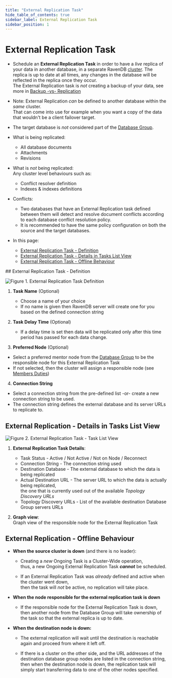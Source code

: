 ```yaml
---
title: "External Replication Task"
hide_table_of_contents: true
sidebar_label: External Replication Task
sidebar_position: 1
---
```



# External Replication Task
<Admonition type="note" title="Note">

* Schedule an **External Replication Task** in order to have a _live_ replica of your data in another database, 
  in a separate RavenDB [cluster](../../../../studio/server/cluster/cluster-view.mdx). 
  The replica is up to date at all times, any changes in the database will be reflected in the replica once they occur.  
  The External Replication task is _not_ creating a backup of your data, see more in [Backup -vs- Replication](../../../../studio/database/tasks/ongoing-tasks/backup-task.mdx#backup-task--vs--replication-task)  

* Note: External Replication _can_ be defined to another database within the _same_ cluster.  
  That can come into use for example when you want a copy of the data that wouldn't be a client failover target.  

* The target database is _not_ considered part of the [Database Group](../../../../studio/database/settings/manage-database-group.mdx).  

* What is being replicated:  
  * All database documents  
  * Attachments  
  * Revisions  

* What is _not_ being replicated:  
  Any cluster level behaviours such as:  
  *  Conflict resolver definition  
  *  Indexes & indexes definitions  

* Conflicts:  
  * Two databases that have an External Replication task defined between them will detect and resolve document conflicts according to each database conflict resolution policy.  
  * It is recommended to have the same policy configuration on both the source and the target databases.  

* In this page:  
  * [External Replication Task - Definition](../../../../studio/database/tasks/ongoing-tasks/external-replication-task.mdx#external-replication-task---definition)  
  * [External Replication Task - Details in Tasks List View](../../../../studio/database/tasks/ongoing-tasks/external-replication-task.mdx#external-replication---details-in-tasks-list-view)  
  * [External Replication Task - Offline Behaviour](../../../../studio/database/tasks/ongoing-tasks/external-replication-task.mdx#external-replication---offline-behaviour)
</Admonition>
## External Replication Task - Definition

![Figure 1. External Replication Task Definition](./assets/external-replication-1.png)

1. **Task Name** (Optional)  
   * Choose a name of your choice  
   * If no name is given then RavenDB server will create one for you based on the defined connection string  

2. **Task Delay Time** (Optional)  
   * If a delay time is set then data will be replicated only after this time period has passed for each data change.  

3. **Preferred Node** (Optional)  
  * Select a preferred mentor node from the [Database Group](../../../../studio/database/settings/manage-database-group.mdx) to be the responsible node for this External Replication Task  
  * If not selected, then the cluster will assign a responsible node (see [Members Duties](../../../../studio/database/settings/manage-database-group.mdx#database-group-topology---members-duties))  

4. **Connection String**  
  * Select a connection string from the pre-defined list -or- create a new connection string to be used.  
  * The connection string defines the external database and its server URLs to replicate to.  


## External Replication - Details in Tasks List View

![Figure 2. External Replication Task - Task List View](./assets/external-replication-2.png)

1. **External Replication Task Details**:
   *  Task Status - Active / Not Active / Not on Node / Reconnect  
   *  Connection String - The connection string used  
   *  Destination Database - The external database to which the data is being replicated  
   *  Actual Destination URL - The server URL to which the data is actually being replicated,  
      the one that is currently used out of the available _Topology Discovery URLs_  
   *  Topology Discovery URLs - List of the available destination Database Group servers URLs  

2. **Graph view**:  
   Graph view of the responsible node for the External Replication Task  


## External Replication - Offline Behaviour

* **When the source cluster is down** (and there is no leader):  

  * Creating a _new_ Ongoing Task is a Cluster-Wide operation,  
    thus, a new Ongoing External Replication Task ***cannot*** be scheduled.  

  * If an External Replication Task was _already_ defined and active when the cluster went down,  
    then the task will _not_ be active, no replication will take place.

* **When the node responsible for the external replication task is down**  

  * If the responsible node for the External Replication Task is down,  
    then another node from the Database Group will take ownership of the task so that the external replica is up to date.  

* **When the destination node is down:**  

  * The external replication will wait until the destination is reachable again and proceed from where it left off.  

  * If there is a cluster on the other side, and the URL addresses of the destination database group nodes are listed in the connection string, 
    then when the destination node is down, the replication task will simply start transferring data to one of the other nodes specified.  


